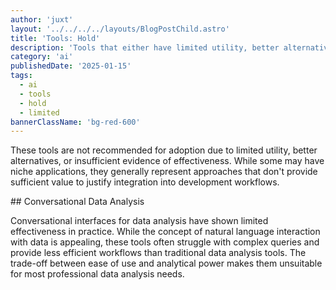 ```yaml
---
author: 'juxt'
layout: '../../../../layouts/BlogPostChild.astro'
title: 'Tools: Hold'
description: 'Tools that either have limited utility, better alternatives, or insufficient evidence for adoption'
category: 'ai'
publishedDate: '2025-01-15'
tags:
  - ai
  - tools
  - hold
  - limited
bannerClassName: 'bg-red-600'
---
```


These tools are not recommended for adoption due to limited utility, better alternatives, or insufficient evidence of effectiveness. While some may have niche applications, they generally represent approaches that don't provide sufficient value to justify integration into development workflows.

<div data-radar='true' data-meta='{"label":"Conversational Data Analysis"}' />
## Conversational Data Analysis

Conversational interfaces for data analysis have shown limited effectiveness in practice. While the concept of natural language interaction with data is appealing, these tools often struggle with complex queries and provide less efficient workflows than traditional data analysis tools. The trade-off between ease of use and analytical power makes them unsuitable for most professional data analysis needs.
